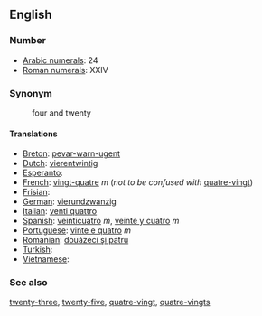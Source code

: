 ==English==

===Number===

*[[w:Arabic Numerals|Arabic numerals]]: 24
*[[w:Roman numerals|Roman numerals]]: XXIV

===Synonym===
:four and twenty

====Translations====

*[[Breton]]: [[pevar-warn-ugent]]
*[[Dutch]]: [[vierentwintig]]
*[[Esperanto]]:
*[[French]]: [[vingt-quatre]] ''m'' (''not to be confused with'' [[quatre-vingt]])
*[[Frisian]]:
*[[German]]: [[vierundzwanzig]]
*[[Italian]]: [[venti quattro]]
*[[Spanish]]: [[veinticuatro]] ''m'', [[veinte y cuatro]] ''m''
*[[Portuguese]]: [[vinte e quatro]] ''m''
*[[Romanian]]: [[douăzeci şi patru]]
*[[Turkish]]:
*[[Vietnamese]]:

===See also===

[[twenty-three]], [[twenty-five]], [[quatre-vingt]], [[quatre-vingts]]